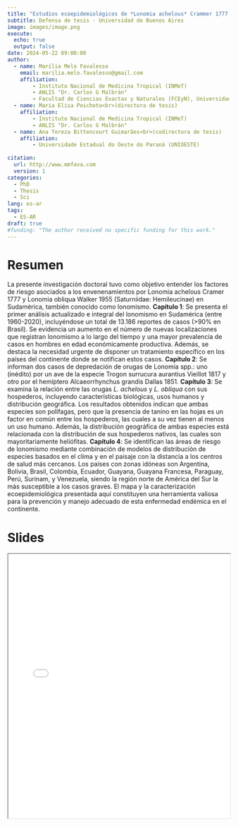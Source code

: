 ```yaml
---
title: "Estudios ecoepidemiológicos de *Lonomia achelous* Crammer 1777 Y *Lonomia obliqua* Walker 1955 en Sudamérica"
subtitle: Defensa de tesis - Universidad de Buenos Aires
image: images/image.png
execute:
  echo: true
  output: false
date: 2024-05-22 09:00:00
author:
  - name: Marília Melo Favalesso
    email: marilia.melo.favalesso@gmail.com
    affiliation: 
        - Instituto Nacional de Medicina Tropical (INMeT)
        - ANLIS "Dr. Carlos G Malbrán"
        - Facultad de Ciencias Exactas y Naturales (FCEyN), Universidad de Buenos Aires 
  - name: Maria Elisa Peichoto<br>(directora de tesis)
    affiliation: 
        - Instituto Nacional de Medicina Tropical (INMeT)
        - ANLIS "Dr. Carlos G Malbrán"
  - name: Ana Tereza Bittencourt Guimarães<br>(codirectora de tesis)
    affiliation:
        - Universidade Estadual do Oeste do Paraná (UNIOESTE)
    
citation: 
  url: http://www.mmfava.com
  version: 1
categories:
  - PhD
  - Thesis
  - Sci
lang: es-ar
tags: 
  - ES-AR
draft: true
#funding: "The author received no specific funding for this work."
---
```


# Resumen 

La presente investigación doctoral tuvo como objetivo entender los factores de riesgo asociados a los envenenamientos por Lonomia achelous Cramer 1777 y Lonomia obliqua Walker 1955 (Saturniidae: Hemileucinae) en Sudamérica, también conocido como lonomismo. **Capítulo 1**: Se presenta el primer análisis actualizado e integral del lonomismo en Sudamérica (entre 1960-2020), incluyéndose un total de 13.186 reportes de casos (>90% en Brasil). Se evidencia un aumento en el número de nuevas localizaciones que registran lonomismo a lo largo del tiempo y una mayor prevalencia de casos en hombres en edad económicamente productiva. Además, se destaca la necesidad urgente de disponer un tratamiento específico en los países del continente donde se notifican estos casos. **Capítulo 2**: Se informan dos casos de depredación de orugas de Lonomia spp.: uno (inédito) por un ave de la especie Trogon surrucura aurantius Vieillot 1817 y otro por el hemíptero Alcaeorrhynchus grandis Dallas 1851. **Capítulo 3**: Se examina la relación entre las orugas *L. achelous* y *L. obliqua* con sus hospederos, incluyendo características biológicas, usos humanos y distribución geográfica. Los resultados obtenidos indican que ambas especies son polífagas, pero que la presencia de tanino en las hojas es un factor en común entre los hospederos, las cuales a su vez tienen al menos un uso humano. Además, la distribución geográfica de ambas especies está relacionada con la distribución de sus hospederos nativos, las cuales son mayoritariamente heliófitas. **Capítulo 4**: Se identifican las áreas de riesgo de lonomismo mediante combinación de modelos de distribución de especies basados en el clima y en el paisaje con la distancia a los centros de salud más cercanos. Los países con zonas idóneas son Argentina, Bolivia, Brasil, Colombia, Ecuador, Guayana, Guayana Francesa, Paraguay, Perú, Surinam, y Venezuela, siendo la región norte de América del Sur la más susceptible a los casos graves. El mapa y la caracterización ecoepidemiológica presentada aquí constituyen una herramienta valiosa para la prevención y manejo adecuado de esta enfermedad endémica en el continente.

# Slides

<iframe src="presentacion_tesis.pdf" width="100%" height="600px"></iframe>